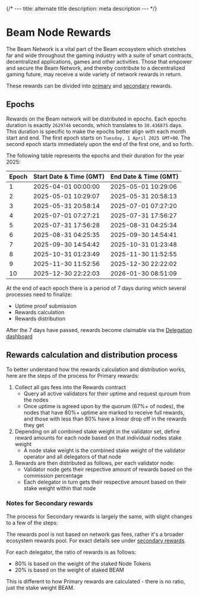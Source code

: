 {/* ---
title: alternate title
description: meta description
--- */}

# Beam Node Rewards

The Beam Network is a vital part of the Beam ecosystem which stretches far and wide throughout the gaming industry with a suite of smart contracts, decentralized applications, games and other activities. Those that empower and secure the Beam Network, and thereby contribute to a decentralized gaming future, may receive a wide variety of network rewards in return.

These rewards can be divided into [primary](/nodes/rewards/primary) and [secondary](/nodes/rewards/secondary) rewards.


## Epochs

Rewards on the Beam network will be distributed in epochs. Each epochs duration is exactly `2629746` seconds, which translates to `30.436875` days. This duration is specific to make the epochs better align with each month start and end. The first epoch starts on `Tuesday, 1 April 2025 GMT+00`. The second epoch starts immediately upon the end of the first one, and so forth. 

The following table represents the epochs and their duration for the year 2025:


| Epoch	| Start Date & Time (GMT) |	End Date & Time (GMT) |
| --- | --- | --- | 
| 1	|	2025-04-01 00:00:00	|	2025-05-01 10:29:06 |
| 2	|	2025-05-01 10:29:07	|	2025-05-31 20:58:13 |
| 3	|	2025-05-31 20:58:14	|	2025-07-01 07:27:20 |
| 4	|	2025-07-01 07:27:21	|	2025-07-31 17:56:27 |
| 5	|	2025-07-31 17:56:28	|	2025-08-31 04:25:34 |
| 6	|	2025-08-31 04:25:35	|	2025-09-30 14:54:41 |
| 7	|	2025-09-30 14:54:42	|	2025-10-31 01:23:48 |
| 8	|	2025-10-31 01:23:49	|	2025-11-30 11:52:55 |
| 9	|	2025-11-30 11:52:56	|	2025-12-30 22:22:02 |
| 10	|	2025-12-30 22:22:03	|	2026-01-30 08:51:09 |

At the end of each epoch there is a period of 7 days during which several processes need to finalize:
- Uptime proof submission
- Rewards calculation
- Rewards distribution

After the 7 days have passed, rewards become claimable via the [Delegation dashboard](https://nodes.onbeam.com/delegations)

## Rewards calculation and distribution process

To better understand how the rewards calculation and distribution works, here are the steps of the process for Primary rewards:
1. Collect all gas fees into the Rewards contract
	- Query all active validators for their uptime and request quroum from the nodes
	- Once uptime is agreed upon by the quorum (67%+ of nodes), the nodes that have 80%+ uptime are marked to receive full rewards, and those with less than 80% have a linear drop off in the rewards they get
2. Depending on all combined stake weight in the validator set, define reward amounts for each node based on that individual nodes stake weight
	- A node stake weight is the combined stake weight of the validator operator and all delegators of that node
3. Rewards are then distributed as follows, per each validator node:
	- Validator node gets their respective amount of rewards based on the commission percentage
	- Each delegator in turn gets their respective amount based on their stake weight within that node

### Notes for Secondary rewards

The process for Secondary rewards is largely the same, with slight changes to a few of the steps:

The rewards pool is not based on network gas fees, rather it's a broader ecosystem rewards pool. For exact details see under [secondary rewards](/nodes/rewards/secondary).

For each delegator, the ratio of rewards is as follows: 
- 80% is based on the weight of the staked Node Tokens 
- 20% is based on the weight of staked BEAM

This is different to how Primary rewards are calculated - there is no ratio, just the stake weight BEAM.
